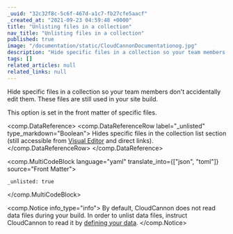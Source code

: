 ```yaml
---
_uuid: "32c32f8c-5c6f-467d-a1c7-fb27cfe5aacf"
_created_at: "2021-09-23 04:59:48 +0000"
title: "Unlisting files in a collection"
nav_title: "Unlisting files in a collection"
published: true
image: "/documentation/static/CloudCannonDocumentationog.jpg"
description: "Hide specific files in a collection so your team members don't accidentally edit them. These files are still used in your site build."
tags: []
related_articles: null
related_links: null
---
```


Hide specific files in a collection so your team members don't accidentally edit them. These files are still used in your site build.

This option is set in the front matter of specific files.

<comp.DataReference>
  <comp.DataReferenceRow label="_unlisted" type_markdown="Boolean">
    Hides specific files in the collection list section (still accessible from [Visual Editor](/documentation/articles/introducing-the-visual-editor) and direct links).
  </comp.DataReferenceRow>
</comp.DataReference>

<comp.MultiCodeBlock language="yaml" translate_into={["json", "toml"]} source="Front Matter">
```
_unlisted: true
```
</comp.MultiCodeBlock>

<comp.Notice info_type="info">
  By default, CloudCannon does not read data files during your build. In order to unlist data files, instruct CloudCannon to read it by [defining your data](/documentation/articles/defining-your-data).
</comp.Notice>
